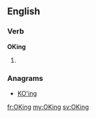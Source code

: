==English==

===Verb===
'''OKing'''

# {{present participle of|OK}}

===Anagrams===
* [[KO'ing#English|KO'ing]]

[[fr:OKing]]
[[my:OKing]]
[[sv:OKing]]
